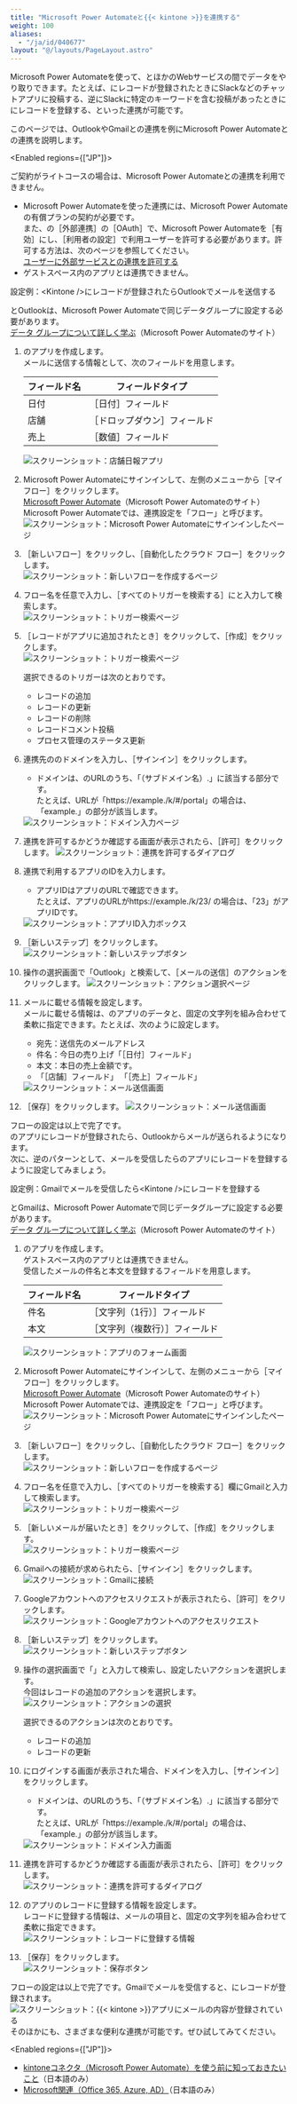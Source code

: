 ```yaml
---
title: "Microsoft Power Automateと{{< kintone >}}を連携する"
weight: 100
aliases:
  - "/ja/id/040677"
layout: "@/layouts/PageLayout.astro"
---
```




Microsoft Power Automateを使って、<Kintone />とほかのWebサービスの間でデータをやり取りできます。たとえば、<Kintone />にレコードが登録されたときにSlackなどのチャットアプリに投稿する、逆にSlackに特定のキーワードを含む投稿があったときに<Kintone />にレコードを登録する、といった連携が可能です。

このページでは、OutlookやGmailとの連携を例にMicrosoft Power Automateと<Kintone />の連携を説明します。

<Enabled regions={["JP"]}>
<Warning>

ご契約がライトコースの場合は、Microsoft Power Automateとの連携を利用できません。

</Warning>

</Enabled>

<Note>

* Microsoft Power Automateを使った連携には、Microsoft Power Automateの有償プランの契約が必要です。  
  また、<SlashUi />の<Wovn>［外部連携］</Wovn>の<Wovn>［OAuth］</Wovn>で、Microsoft Power Automateを<Wovn>［有効］</Wovn>にし、<Wovn>［利用者の設定］</Wovn>で利用ユーザーを許可する必要があります。許可する方法は、次のページを参照してください。  
  [ユーザーに外部サービスとの連携を許可する](/general/ja/id/02014.html)
* ゲストスペース内のアプリとは連携できません。


</Note>

<Heading id="oauth_msflow_10">設定例：&lt;Kintone /&gt;にレコードが登録されたらOutlookでメールを送信する</Heading>
<Warning>

<Kintone />とOutlookは、Microsoft Power Automateで同じデータグループに設定する必要があります。  
[データ グループについて詳しく学ぶ](https://learn.microsoft.com/ja-jp/power-automate/introduction-to-data-groups)（Microsoft Power Automateのサイト）


</Warning>

1. <Kintone />のアプリを作成します。  
    メールに送信する情報として、次のフィールドを用意します。
    <table>
    <thead>
        <tr>
        <th>フィールド名</th>
        <th>フィールドタイプ</th>
        </tr>
    </thead>
    <tbody>
        <tr>
        <td>日付</td>
        <td><Wovn>［日付］</Wovn>フィールド</td>
        </tr>
        <tr>
        <td>店舗</td>
        <td><Wovn>［ドロップダウン］</Wovn>フィールド</td>
        </tr>
        <tr>
        <td>売上</td>
        <td><Wovn>［数値］</Wovn>フィールド</td>
        </tr>
    </tbody>
    </table>

    <Img src="/k/kintone/img-ja/msflow01.png" alt="スクリーンショット：店舗日報アプリ" />

1. Microsoft Power Automateにサインインして、左側のメニューから<Wovn>［マイフロー］</Wovn>をクリックします。  
  [Microsoft Power Automate](https://make.powerautomate.com)（Microsoft Power Automateのサイト）  
  Microsoft Power Automateでは、連携設定を「フロー」と呼びます。  
   <Img src="/k/kintone/img-ja/msflow02.png" alt="スクリーンショット：Microsoft Power Automateにサインインしたページ" />

1. <Wovn>［新しいフロー］</Wovn>をクリックし、<Wovn>［自動化したクラウド フロー］</Wovn>をクリックします。  
   <Img src="/k/kintone/img-ja/msflow03.png" alt="スクリーンショット：新しいフローを作成するページ" />

1. フロー名を任意で入力し、<Wovn>［すべてのトリガーを検索する］</Wovn>に<Kintone />と入力して検索します。  
   <Img src="/k/kintone/img-ja/msflow04.png" alt="スクリーンショット：トリガー検索ページ" />

1. <Wovn>［レコードがアプリに追加されたとき］</Wovn>をクリックして、<Wovn>［作成］</Wovn>をクリックします。  
   <Img src="/k/kintone/img-ja/msflow05.png" alt="スクリーンショット：トリガー検索ページ" />

   <Note>
   選択できる<Kintone />のトリガーは次のとおりです。

   * レコードの追加
   * レコードの更新
   * レコードの削除
   * レコードコメント投稿
   * プロセス管理のステータス更新

   
   </Note>

1. 連携先の<Kintone />のドメインを入力し、<Wovn>［サインイン］</Wovn>をクリックします。
   * ドメインは、<Kintone />のURLのうち、「（サブドメイン名）.<CybozuCom />」に該当する部分です。  
   たとえば、URLが「https://example.<CybozuCom />/k/#/portal」の場合は、「example.<CybozuCom />」の部分が該当します。

   <Img src="/k/kintone/img-ja/msflow06.png" alt="スクリーンショット：ドメイン入力ページ" />

1. 連携を許可するかどうか確認する画面が表示されたら、<Wovn>［許可］</Wovn>をクリックします。
    <Img src="/k/kintone/img-ja/msflow07.png" alt="スクリーンショット：連携を許可するダイアログ" />

1. 連携で利用するアプリのIDを入力します。
   * アプリIDはアプリのURLで確認できます。  
   たとえば、アプリのURLがhttps://example.<CybozuCom />/k/23/ の場合は、「23」がアプリIDです。

   <Img src="/k/kintone/img-ja/msflow08.png" alt="スクリーンショット：アプリID入力ボックス" />

1. <Wovn>［新しいステップ］</Wovn>をクリックします。
    <Img src="/k/kintone/img-ja/msflow09.png" alt="スクリーンショット：新しいステップボタン" />

1. 操作の選択画面で「Outlook」と検索して、<Wovn>［メールの送信］</Wovn>のアクションをクリックします。
    <Img src="/k/kintone/img-ja/msflow24.png" alt="スクリーンショット：アクション選択ページ" />

1. メールに載せる情報を設定します。  
    メールに載せる情報は、<Kintone />のアプリのデータと、固定の文字列を組み合わせて柔軟に指定できます。たとえば、次のように設定します。
    * 宛先：送信先のメールアドレス
    * 件名：今日の売り上げ「<Wovn>［日付］</Wovn>フィールド」
    * 本文：本日の売上金額です。
    * 「<Wovn>［店舗］</Wovn>フィールド」 「<Wovn>［売上］</Wovn>フィールド」

   <Img src="/k/kintone/img-ja/msflow10.png" alt="スクリーンショット：メール送信画面" />

1. <Wovn>［保存］</Wovn>をクリックします。
   <Img src="/k/kintone/img-ja/msflow11.png" alt="スクリーンショット：メール送信画面" />

フローの設定は以上で完了です。  
<Kintone />のアプリにレコードが登録されたら、Outlookからメールが送られるようになります。  
次に、逆のパターンとして、メールを受信したら<Kintone />のアプリにレコードを登録するように設定してみましょう。

<Heading id="oauth_msflow_20">設定例：Gmailでメールを受信したら&lt;Kintone /&gt;にレコードを登録する</Heading>
<Warning>

<Kintone />とGmailは、Microsoft Power Automateで同じデータグループに設定する必要があります。  
[データ グループについて詳しく学ぶ](https://learn.microsoft.com/ja-jp/power-automate/introduction-to-data-groups)（Microsoft Power Automateのサイト）

</Warning>

1. <Kintone />のアプリを作成します。  
    ゲストスペース内のアプリとは連携できません。  
    受信したメールの件名と本文を登録するフィールドを用意します。
    <table>
      <thead>
          <tr>
              <th>フィールド名</th>
              <th>フィールドタイプ</th>
          </tr>
      </thead>
      <tbody>
          <tr>
              <td>件名</td>
              <td><Wovn>［文字列（1行）］</Wovn>フィールド</td>
          </tr>
          <tr>
              <td>本文</td>
              <td><Wovn>［文字列（複数行）］</Wovn>フィールド</td>
          </tr>
      </tbody>
    </table>

    <Img src="/k/kintone/img-ja/msflow28.png" alt="スクリーンショット：アプリのフォーム画面" />

1. Microsoft Power Automateにサインインして、左側のメニューから<Wovn>［マイフロー］</Wovn>をクリックします。  
    [Microsoft Power Automate](https://make.powerautomate.com)（Microsoft Power Automateのサイト）  
    Microsoft Power Automateでは、連携設定を「フロー」と呼びます。  
   <Img src="/k/kintone/img-ja/msflow02.png" alt="スクリーンショット：Microsoft Power Automateにサインインしたページ" />

1. <Wovn>［新しいフロー］</Wovn>をクリックし、<Wovn>［自動化したクラウド フロー］</Wovn>をクリックします。  
   <Img src="/k/kintone/img-ja/msflow03.png" alt="スクリーンショット：新しいフローを作成するページ" />

1. フロー名を任意で入力し、<Wovn>［すべてのトリガーを検索する］</Wovn>欄にGmailと入力して検索します。  
   <Img src="/k/kintone/img-ja/msflow27.png" alt="スクリーンショット：トリガー検索ページ" />

1. <Wovn>［新しいメールが届いたとき］</Wovn>をクリックして、<Wovn>［作成］</Wovn>をクリックします。  
   <Img src="/k/kintone/img-ja/msflow13.png" alt="スクリーンショット：トリガー検索ページ" />

1. Gmailへの接続が求められたら、<Wovn>［サインイン］</Wovn>をクリックします。  
   <Img src="/k/kintone/img-ja/msflow20.png" alt="スクリーンショット：Gmailに接続" />

1. Googleアカウントへのアクセスリクエストが表示されたら、<Wovn>［許可］</Wovn>をクリックします。  
   <Img src="/k/kintone/img-ja/msflow21.png" alt="スクリーンショット：Googleアカウントへのアクセスリクエスト" />

1. <Wovn>［新しいステップ］</Wovn>をクリックします。  
   <Img src="/k/kintone/img-ja/msflow14.png" alt="スクリーンショット：新しいステップボタン" />

1. 操作の選択画面で「<Kintone />」と入力して検索し、設定したいアクションを選択します。  
   今回はレコードの追加のアクションを選択します。<Wovn></Wovn>  
    <Img src="/k/kintone/img-ja/msflow15.png" alt="スクリーンショット：アクションの選択" />

   <Note>
   選択できる<Kintone />のアクションは次のとおりです。  

   * レコードの追加
   * レコードの更新

   
   </Note>

1. <Kintone />にログインする画面が表示された場合、ドメインを入力し、<Wovn>［サインイン］</Wovn>をクリックします。
   * ドメインは、<Kintone />のURLのうち、「（サブドメイン名）.<CybozuCom />」に該当する部分です。  
   たとえば、URLが「https://example.<CybozuCom />/k/#/portal」の場合は、「example.<CybozuCom />」の部分が該当します。

   <Img src="/k/kintone/img-ja/msflow16.png" alt="スクリーンショット：ドメイン入力画面" />

1. 連携を許可するかどうか確認する画面が表示されたら、<Wovn>［許可］</Wovn>をクリックします。  
   <Img src="/k/kintone/img-ja/msflow07.png" alt="スクリーンショット：連携を許可するダイアログ" />

1. <Kintone />のアプリのレコードに登録する情報を設定します。  
   レコードに登録する情報は、メールの項目と、固定の文字列を組み合わせて柔軟に指定できます。  
   <Img src="/k/kintone/img-ja/msflow17.png" alt="スクリーンショット：レコードに登録する情報" />

1. <Wovn>［保存］</Wovn>をクリックします。  
   <Img src="/k/kintone/img-ja/msflow18.png" alt="スクリーンショット：保存ボタン" />

フローの設定は以上で完了です。Gmailでメールを受信すると、<Kintone />にレコードが登録されます。  
<Img src="/k/kintone/img-ja/msflow23.png" alt="スクリーンショット：{{&lt; kintone &gt;}}アプリにメールの内容が登録されている" />
そのほかにも、さまざまな便利な連携が可能です。ぜひ試してみてください。

<Enabled regions={["JP"]}>

<Reference>

* [kintoneコネクタ（Microsoft Power Automate）を使う前に知っておきたいこと](https://cybozu.dev/ja/kintone/tips/development/3rd-party-services/microsoft/essentials-for-kintone-connector/)（日本語のみ）
* [Microsoft関連（Office 365, Azure, AD）](https://cybozu.dev/ja/kintone/tips/development/3rd-party-services/microsoft/microsoft-integration-summary/)（日本語のみ）


</Reference>


</Enabled>
